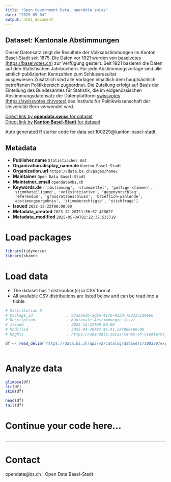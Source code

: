 ```yaml
---
title: "Open Government Data, opendata.swiss"
date: "2025-05-04"
output: html_document
---
```


## Dataset: Kantonale Abstimmungen

Dieser Datensatz zeigt die Resultate der Volksabstimmungen im Kanton Basel-Stadt seit 1875. Die Daten vor 1921 wurden von [baselvotes (https://baselvotes.ch)](https://baselvotes.ch/) zur Verfügung gestellt. Seit 1921 basieren die Daten auf den Statistischen Jahrbüchern. Für jede Abstimmungsvorlage sind alle amtlich publizierten Kennzahlen zum Schlussresultat ausgewiesen.Zusätzlich sind alle Vorlagen inhaltlich dem hauptsächlich betroffenen Politikbereich zugeordnet. Die Zuteilung erfolgt auf Basis der Einteilung des Bundesamtes für Statistik, die im eidgenössischen Abstimmungsdatensatz der Datenplattform [swissvotes (https://swissvotes.ch/votes)](https://swissvotes.ch/votes) des Instituts für Politikwissenschaft der Universität Bern verwendet wird.

[Direct link by **opendata.swiss** for dataset](https://opendata.swiss/de/dataset/kantonale-abstimmungen)<br>
[Direct link by **Kanton Basel-Stadt** for dataset](https://data.bs.ch/explore/dataset/100229/)

Auto generated R starter code for data set 100229@kanton-basel-stadt.

## Metadata

- **Publisher.name** `Statistisches Amt`
- **Organization.display_name.de** `Kanton Basel-Stadt`
- **Organization.url** `https://data.bs.ch/pages/home/`
- **Maintainer** `Open Data Basel-Stadt`
- **Maintainer_email** `opendata@bs.ch`
- **Keywords.de** `['abstimmung', 'stimmzettel', 'gultige-stimmen', 'stimmbeteiligung', 'volksinitiative', 'gegenvorschlag', 'referendum', 'grossratsbeschluss', 'brieflich-wahlende', 'abstimungsergebnis', 'stimmberechtigte', 'stichfrage']`
- **Issued** `2022-12-22T00:00:00`
- **Metadata_created** `2023-12-20T11:56:57.488627`
- **Metadata_modified** `2025-05-04T01:22:37.535719`


# Load packages

```r

library(tidyverse)
library(skimr)

```

# Load data

-   The dataset has 1 distribution(s) in CSV format.
-   All available CSV distributions are listed below and can be read into a tibble.

```r

# Distribution 0
# Package_id               : 97a3a6d6-ad8a-4176-913d-76233c2a9660
# Description              : Kantonale Abstimmungen (csv)
# Issued                   : 2022-12-22T00:00:00
# Modified                 : 2025-04-28T07:46:41.224000+00:00
# Rights                   : https://opendata.swiss/terms-of-use#terms_by

df <- read_delim('https://data.bs.ch/api/v2/catalog/datasets/100229/exports/csv?use_labels=true')



```

# Analyze data

```r

glimpse(df)
str(df)
skim(df)

head(df)
tail(df)

```

# Continue your code here...

```r

```

------------------------------------------------------------------------

# Contact

opendata@bs.ch | Open Data Basel-Stadt
